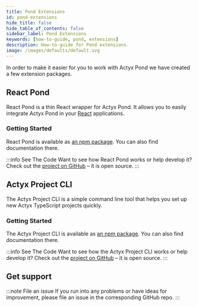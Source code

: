 ```yaml
---
title: Pond Extensions
id: pond-extensions
hide_title: false
hide_table_of_contents: false
sidebar_label: Pond Extensions
keywords: [how-to-guide, pond, extensions]
description: How-to-guide for Pond extensions.
image: /images/defaults/default.svg
---
```


<!-- markdownlint-disable MD024 -->

In order to make it easier for you to work with Actyx Pond we have created a few extension packages.

## React Pond

React Pond is a thin React wrapper for Actyx Pond. It allows you to easily integrate Actyx Pond in your [React](https://reactjs.org/) applications.

### Getting Started

React Pond is available as [an npm package](https://www.npmjs.com/package/@actyx-contrib/react-pond). You can also find documentation there.

:::info See The Code
Want to see how React Pond works or help develop it? Check out the [project on GitHub](https://github.com/actyx-contrib/react-pond) – it is open source.
:::

## Actyx Project CLI

The Actyx Project CLI is a simple command line tool that helps you set up new Actyx TypeScript projects quickly.

### Getting Started

The Actyx Project CLI is available as [an npm package](https://www.npmjs.com/package/@actyx-contrib/react-pond). You can also find documentation there.

:::info See The Code
Want to see how the Actyx Project CLI works or help develop it? Check out the [project on GitHub](https://github.com/actyx-contrib/actyx-project-cli) – it is open source.
:::

## Get support

:::note File an issue
If you run into any problems or have ideas for improvement, please file an issue in the corresponding GitHub repo.
:::


<NPS />
